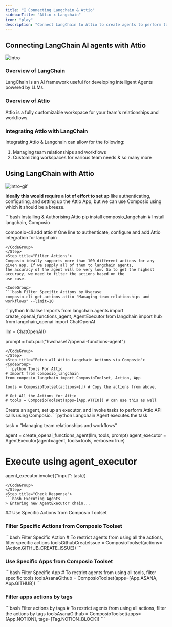 ```yaml
---
title: "🚀 Connecting Langchain & Attio"
sidebarTitle: "Attio x Langchain"
icon: "play"
description: "Connect LangChain to Attio to create agents to perform tasks using natural language"
---
```


## Connecting LangChain AI agents with Attio
![intro](/media/intro.jpg)

### Overview of LangChain

LangChain is an AI framework useful for developing intelligent Agents powered by LLMs.

### Overview of Attio

Attio is a fully customizable workspace for your team's relationships and workflows.

### Integrating Attio with LangChain

Integrating Attio & Langchain can allow for the following:

1. Managing team relationships and workflows
2. Customizing workspaces for various team needs
& so many more

## Using LangChain with Attio
![intro-gif](/media/intro.gif)
<Steps>
<Step title="Setting Up the Environment">

**Ideally this would require a lot of effort to set up** like authenticating, configuring, and setting up the Attio App, but we can use Composio using which it should be a breeze.

<CodeGroup>
```bash Installing & Authorising Attio
pip install composio_langchain # Install langchain, Composio 

composio-cli add attio # One line to authenticate, configure and add Attio integration for langchain
```
</CodeGroup>
</Step>
<Step title="Filter Actions">
Composio ideally supports more than 100 different actions for any given app. If we supply all of them to langchain agents, 
the accuracy of the agent will be very low. So to get the highest accuracy, we need to filter the actions based on the 
use case.

<CodeGroup>
```bash Filter Specific Actions by Usecase
composio-cli get-actions attio "Managing team relationships and workflows" --limit=10
```
</CodeGroup>

</Step>
<Step title="Import Base Packages">

<CodeGroup>
```python Initialise Imports
from langchain.agents import create_openai_functions_agent, AgentExecutor
from langchain import hub
from langchain_openai import ChatOpenAI


llm = ChatOpenAI()

prompt = hub.pull("hwchase17/openai-functions-agent")
```
</CodeGroup>
</Step>
<Step title="Fetch all Attio Langchain Actions via Composio">
<CodeGroup>
```python Tools For Attio
# Import from composio_langchain
from composio_langchain import ComposioToolset, Action, App

tools = ComposioToolset(actions=[]) # Copy the actions from above. 

# Get All the Actions for Attio
# tools = ComposioToolset(apps=[App.ATTIO]) # can use this as well
```
</CodeGroup>
</Step>
<Step title="Execute the Agent">
Create an agent, set up an executor, and invoke tasks to perform Attio API calls using Composio. 
<CodeGroup>
```python Langchain Agent executes the task

task = "Managing team relationships and workflows"

agent = create_openai_functions_agent(llm, tools, prompt)
agent_executor = AgentExecutor(agent=agent, tools=tools, verbose=True)

# Execute using agent_executor
agent_executor.invoke({"input": task})
```
</CodeGroup>
</Step>
<Step title="Check Response">
```bash Executing Agents
> Entering new AgentExecutor chain...
```
</Step>
</Steps>
## Use Specific Actions from Composio Toolset

### Filter Specific Actions from Composio Toolset

<CodeGroup>
```bash Filter Specific Action
# To restrict agents from using all the actions, filter specific actions
toolsGithubCreateIssue = ComposioToolset(actions=[Action.GITHUB_CREATE_ISSUE])
```
</CodeGroup>

### Use Specific Apps from Composio Toolset
<CodeGroup>
```bash Filter Specific App
# To restrict agents from using all tools, filter specific tools
toolsAsanaGithub = ComposioToolset(apps=[App.ASANA, App.GITHUB])
```
</CodeGroup>

### Filter apps actions by tags 
<CodeGroup>
```bash Filter actions by tags
# To restrict agents from using all actions, filter the actions by tags
toolsAsanaGithub = ComposioToolset(apps=[App.NOTION], tags=[Tag.NOTION_BLOCK])
```
</CodeGroup>

